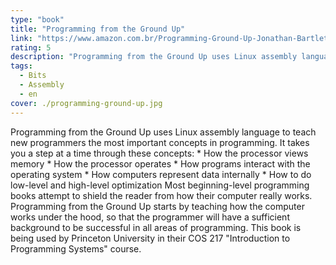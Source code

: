 ```yaml
---
type: "book"
title: "Programming from the Ground Up"
link: "https://www.amazon.com.br/Programming-Ground-Up-Jonathan-Bartlett/dp/0975283847"
rating: 5
description: "Programming from the Ground Up uses Linux assembly language to teach new programmers the most important concepts in programming. It takes you a step at a time through these concepts: * How the processor views memory * How the processor operates * How programs interact with the operating system * How computers represent data internally * How to do low-level and high-level optimization Most beginning-level programming books attempt to shield the reader from how their computer really works. Programming from the Ground Up starts by teaching how the computer works under the hood, so that the programmer will have a sufficient background to be successful in all areas of programming. This book is being used by Princeton University in their COS 217 'Introduction to Programming Systems' course."
tags:
  - Bits
  - Assembly
  - en
cover: ./programming-ground-up.jpg
---
```

Programming from the Ground Up uses Linux assembly language to teach new programmers the most important concepts in programming. It takes you a step at a time through these concepts: * How the processor views memory * How the processor operates * How programs interact with the operating system * How computers represent data internally * How to do low-level and high-level optimization Most beginning-level programming books attempt to shield the reader from how their computer really works. Programming from the Ground Up starts by teaching how the computer works under the hood, so that the programmer will have a sufficient background to be successful in all areas of programming. This book is being used by Princeton University in their COS 217 "Introduction to Programming Systems" course.